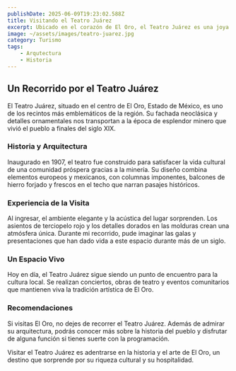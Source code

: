 ```yaml
---
publishDate: 2025-06-09T19:23:02.588Z
title: Visitando el Teatro Juárez
excerpt: Ubicado en el corazón de El Oro, el Teatro Juárez es una joya arquitectónica que refleja la riqueza histórica y cultural del pueblo.
image: ~/assets/images/teatro-juarez.jpg
category: Turismo
tags:
    - Arqutectura
    - Historia
---
```

## Un Recorrido por el Teatro Juárez

El Teatro Juárez, situado en el centro de El Oro, Estado de México, es uno de los recintos más emblemáticos de la región. Su fachada neoclásica y detalles ornamentales nos transportan a la época de esplendor minero que vivió el pueblo a finales del siglo XIX.

### Historia y Arquitectura

Inaugurado en 1907, el teatro fue construido para satisfacer la vida cultural de una comunidad próspera gracias a la minería. Su diseño combina elementos europeos y mexicanos, con columnas imponentes, balcones de hierro forjado y frescos en el techo que narran pasajes históricos.

### Experiencia de la Visita

Al ingresar, el ambiente elegante y la acústica del lugar sorprenden. Los asientos de terciopelo rojo y los detalles dorados en las molduras crean una atmósfera única. Durante mi recorrido, pude imaginar las galas y presentaciones que han dado vida a este espacio durante más de un siglo.

### Un Espacio Vivo

Hoy en día, el Teatro Juárez sigue siendo un punto de encuentro para la cultura local. Se realizan conciertos, obras de teatro y eventos comunitarios que mantienen viva la tradición artística de El Oro.

### Recomendaciones

Si visitas El Oro, no dejes de recorrer el Teatro Juárez. Además de admirar su arquitectura, podrás conocer más sobre la historia del pueblo y disfrutar de alguna función si tienes suerte con la programación.

Visitar el Teatro Juárez es adentrarse en la historia y el arte de El Oro, un destino que sorprende por su riqueza cultural y su hospitalidad.